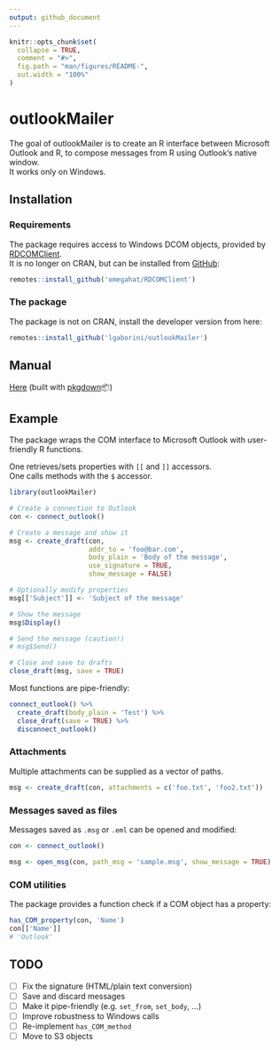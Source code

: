 ```yaml
---
output: github_document
---
```


<!-- README.md is generated from README.Rmd. Please edit that file -->

```r
knitr::opts_chunk$set(
  collapse = TRUE,
  comment = "#>",
  fig.path = "man/figures/README-",
  out.width = "100%"
)
```

# outlookMailer

<!-- badges: start -->
<!-- badges: end -->

The goal of outlookMailer is to create an R interface between Microsoft Outlook and R, to compose messages from R using Outlook's native window.  
It works only on Windows.

## Installation

### Requirements

The package requires access to Windows DCOM objects, provided by [RDCOMClient](http://www.omegahat.net/RDCOMClient/).  
It is no longer on CRAN, but can be installed from [GitHub](https://github.com/omegahat/RDCOMClient):

```r
remotes::install_github('omegahat/RDCOMClient')
```

### The package

The package is not on CRAN, install the developer version from here:

```r
remotes::install_github('lgaborini/outlookMailer')
```

## Manual

[Here](https://lgaborini.github.io/outlookMailer/) (built with [pkgdown](https://pkgdown.r-lib.org/)📦)

## Example

The package wraps the COM interface to Microsoft Outlook with user-friendly R functions.

One retrieves/sets properties with `[[` and `]]` accessors.  
One calls methods with the `$` accessor.

```r
library(outlookMailer)

# Create a connection to Outlook
con <- connect_outlook()

# Create a message and show it
msg <- create_draft(con, 
                    addr_to = 'foo@bar.com', 
                    body_plain = 'Body of the message', 
                    use_signature = TRUE,
                    show_message = FALSE)

# Optionally modify properties
msg[['Subject']] <- 'Subject of the message'

# Show the message
msg$Display()

# Send the message (caution!)
# msg$Send()

# Close and save to drafts
close_draft(msg, save = TRUE)

```

Most functions are pipe-friendly:

```r
connect_outlook() %>% 
  create_draft(body_plain = 'Test') %>% 
  close_draft(save = TRUE) %>%
  disconnect_outlook()
````
### Attachments

Multiple attachments can be supplied as a vector of paths.

```r
msg <- create_draft(con, attachments = c('foo.txt', 'foo2.txt'))
```


### Messages saved as files

Messages saved as `.msg` or `.eml` can be opened and modified:

```r
con <- connect_outlook()

msg <- open_msg(con, path_msg = 'sample.msg', show_message = TRUE)
```

### COM utilities

The package provides a function check if a COM object has a property:

```r
has_COM_property(con, 'Name')
con[['Name']]
# 'Outlook'

```


## TODO


- [ ] Fix the signature (HTML/plain text conversion)
- [ ] Save and discard messages
- [ ] Make it pipe-friendly (e.g. `set_from`, `set_body`, ...)
- [ ] Improve robustness to Windows calls
- [ ] Re-implement `has_COM_method`
- [ ] Move to S3 objects


